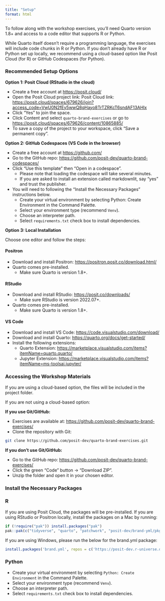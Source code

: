 ```yaml
---
title: "Setup"
format: html
---
```


To follow along with the workshop exercises, you'll need Quarto version 1.8+ and access to a code editor that supports R or Python.

While Quarto itself doesn't require a programming language, the exercises will include code chunks in R or Python. If you don’t already have R or Python set up locally, we recommend using a cloud-based option like Posit Cloud (for R) or GitHub Codespaces (for Python).

### Recommended Setup Options

**Option 1: Posit Cloud (RStudio in the cloud)**

* Create a free account at <https://posit.cloud/>
* Open the Posit Cloud project link: Posit Cloud link: <https://posit.cloud/spaces/679626/join?access_code=VwU0N2fEy5wwQ8qHayo8TrTZRKcT6sndAF13AHlx>
* Click "Yes" to join the space.
* Click Content and select `quarto-brand-exercises` or go to <https://posit.cloud/spaces/679626/content/10865885/>
* To save a copy of the project to your workspace, click "Save a permanent copy".

**Option 2: GitHub Codespaces (VS Code in the browser)**

* Create a free account at <https://github.com/>
* Go to the GitHub repo: <https://github.com/posit-dev/quarto-brand-codespaces/>
* Click "Use this template" then "Open in a codespace".
  * Please note that loading the codespace will take several minutes.
  * If you are asked to install an extension called markdownlit, say "yes" and trust the publisher.
* You will need to following the "Install the Necessary Packages" instructions below.
  * Create your virtual environment by selecting Python: Create Environment in the Command Palette.
  * Select your environment type (recommend `Venv`).
  * Choose an interpreter path.
  * Select `requirements.txt` check box to install dependencies.

**Option 3: Local Installation**

Choose one editor and follow the steps:

::: {.panel-tabset}

#### Positron

* Download and install Positron: <https://positron.posit.co/download.html/>
* Quarto comes pre-installed.
  * Make sure Quarto is version 1.8+.
  
#### RStudio

* Download and install RStudio: <https://posit.co/downloads/>
  * Make sure RStudio is version 2022.07+.
* Quarto comes pre-installed.
  * Make sure Quarto is version 1.8+.
  
#### VS Code

* Download and install VS Code: <https://code.visualstudio.com/download/>
* Download and install Quarto: <https://quarto.org/docs/get-started/>
* Install the following extensions:
  * Quarto Extension: <https://marketplace.visualstudio.com/items?itemName=quarto.quarto/>
  * Jupyter Extension: <https://marketplace.visualstudio.com/items?itemName=ms-toolsai.jupyter/> 
:::

### Accessing the Workshop Materials

If you are using a cloud-based option, the files will be included in the project folder.

If you are not using a cloud-based option:

**If you use Git/GitHub:**

* Exercises are available at: <https://github.com/posit-dev/quarto-brand-exercises/>
* Clone the repository with Git:

```bash
git clone https://github.com/posit-dev/quarto-brand-exercises.git
```

**If you don’t use Git/GitHub:**

* Go to the GitHub repo: <https://github.com/posit-dev/quarto-brand-exercises/>
* Click the green "Code" button → "Download ZIP".
* Unzip the folder and open it in your chosen editor.

### Install the Necessary Packages

:::: {.panel-tabset}

### R

If you are using Posit Cloud, the packages will be pre-installed. If you are using RStudio or Positron locally, install the packages on a Mac by running:

```r
if (!require("pak")) install.packages("pak")
pak::pak(c("tidyverse", "quarto", "patchwork", "posit-dev/brand-yml/pkg-r"))
```

If you are using Windows, please run the below for the brand.yml package:

```r
install.packages('brand.yml', repos = c('https://posit-dev.r-universe.dev', 'https://cloud.r-project.org'))
```

### Python

- Create your virtual environment by selecting `Python: Create Environment` in the Command Palette.
- Select your environment type (recommend `Venv`).
- Choose an interpreter path.
- Select `requirements.txt` check box to install dependencies.
:::